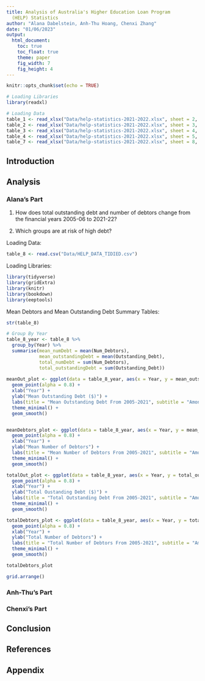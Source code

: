 ```yaml
---
title: Analysis of Australia's Higher Education Loan Program
  (HELP) Statistics
author: "Alana Dabelstein, Anh-Thu Hoang, Chenxi Zhang"
date: "01/06/2023"
output: 
  html_document:
    toc: true
    toc_float: true
    theme: paper
    fig_width: 7
    fig_height: 4
---
```


```r
knitr::opts_chunk$set(echo = TRUE)

# Loading Libraries
library(readxl)

# Loading Data
table_1 <- read_xlsx("Data/help-statistics-2021-2022.xlsx", sheet = 2, skip = 2, col_names = TRUE)
table_2 <- read_xlsx("Data/help-statistics-2021-2022.xlsx", sheet = 3, skip = 2, col_names = TRUE)
table_3 <- read_xlsx("Data/help-statistics-2021-2022.xlsx", sheet = 4, skip = 2, col_names = TRUE)
table_4 <- read_xlsx("Data/help-statistics-2021-2022.xlsx", sheet = 5, skip = 2, col_names = TRUE)
table_7 <- read_xlsx("Data/help-statistics-2021-2022.xlsx", sheet = 8, skip = 2, col_names = TRUE)
```

## Introduction

## Analysis

### Alana's Part

1. How does total outstanding debt and number of debtors change from the financial years 2005-06 to 2021-22? 

2. Which groups are at risk of high debt? 

Loading Data:
```r
table_8 <- read.csv("Data/HELP_DATA_TIDIED.csv")
```

Loading Libraries:
```r
library(tidyverse)
library(gridExtra)
library(knitr)
library(bookdown)
library(eeptools)
```

Mean Debtors and Mean Outstanding Debt Summary Tables:

```r
str(table_8)

# Group By Year 
table_8_year <- table_8 %>%
  group_by(Year) %>%
  summarise(mean_numDebt = mean(Num_Debtors), 
            mean_outstandingDebt = mean(Outstanding_Debt), 
            total_numDebt = sum(Num_Debtors), 
            total_outstandingDebt = sum(Outstanding_Debt))
  
meanOut_plot <- ggplot(data = table_8_year, aes(x = Year, y = mean_outstandingDebt)) + 
  geom_point(alpha = 0.8) + 
  xlab("Year") + 
  ylab("Mean Outstanding Debt ($)") + 
  labs(title = "Mean Outstanding Debt From 2005-2021", subtitle = "Among All Ages and Sex") +
  theme_minimal() + 
  geom_smooth()


meanDebtors_plot <- ggplot(data = table_8_year, aes(x = Year, y = mean_numDebt)) + 
  geom_point(alpha = 0.8) + 
  xlab("Year") + 
  ylab("Mean Number of Debtors") + 
  labs(title = "Mean Number of Debtors From 2005-2021", subtitle = "Among All Ages and Sex") +
  theme_minimal() +  
  geom_smooth()

totalOut_plot <- ggplot(data = table_8_year, aes(x = Year, y = total_outstandingDebt)) + 
  geom_point(alpha = 0.8) + 
  xlab("Year") + 
  ylab("Total Oustanding Debt ($)") + 
  labs(title = "Total Outstanding Debt From 2005-2021", subtitle = "Among All Ages and Sex") +
  theme_minimal() +  
  geom_smooth()

totalDebtors_plot <- ggplot(data = table_8_year, aes(x = Year, y = total_numDebt)) + 
  geom_point(alpha = 0.8) + 
  xlab("Year") + 
  ylab("Total Number of Debtors") + 
  labs(title = "Total Number of Debtors From 2005-2021", subtitle = "Among All Ages and Sex") +
  theme_minimal() +  
  geom_smooth()

totalDebtors_plot

grid.arrange()

```




### Anh-Thu's Part

### Chenxi's Part

## Conclusion

## References

## Appendix
